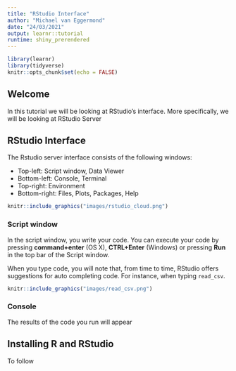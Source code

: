 ```yaml
---
title: "RStudio Interface"
author: "Michael van Eggermond"
date: "24/03/2021"
output: learnr::tutorial
runtime: shiny_prerendered
---
```


```r
library(learnr)
library(tidyverse)
knitr::opts_chunk$set(echo = FALSE)


```

## Welcome

In this tutorial we will be looking at RStudio's interface. More specifically, we will be looking at RStudio Server



## RStudio Interface

The Rstudio server interface consists of the following windows:

* Top-left: Script window, Data Viewer
* Bottom-left: Console, Terminal
* Top-right: Environment
* Bottom-right: Files, Plots, Packages, Help


```r

knitr::include_graphics("images/rstudio_cloud.png")

```

### Script window

In the script window, you write your code. You can execute your code by pressing **command+enter** (OS X),  **CTRL+Enter** (Windows) or pressing **Run** in the top bar of the Script window.

When you type code, you will note that, from time to time, RStudio offers suggestions for auto completing code. For instance, when typing `read_csv`. 

```r

knitr::include_graphics("images/read_csv.png")

```

### Console

The results of the code you run will appear 


## Installing R and RStudio

To follow
